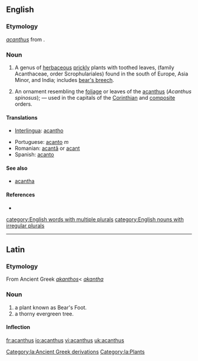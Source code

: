 ==English==

===Etymology===
{{L.}} ''[[acanthus]]'' from {{AGr.}}.

===Noun===
{{en-noun|pl=acanthuses|pl2=acanthi}}
# {{botany}} A genus of [[herbaceous]] [[prickly]] plants with toothed leaves, (family Acanthaceae, order Scrophulariales) found in the south of Europe, Asia Minor, and India; includes [[bear's breech]].
# {{architecture}} An ornament resembling the [[foliage]] or leaves of the [[acanthus]] (''Acanthus spinosus''); &mdash; used in the capitals of the [[Corinthian]] and [[composite]] orders.

====Translations====
{{trans-top|acanthus}}
*[[Interlingua]]: [[acantho]]
{{trans-mid}}
*Portuguese: [[acanto]] ''m''
*Romanian: [[acantă]] {{f}} or [[acant]]
*Spanish: [[acanto]]
{{trans-bottom}}

====See also====
*[[acantha]]

====References====
*{{R:Webster 1913}}

[[category:English words with multiple plurals]]
[[category:English nouns with irregular plurals]]

----

==Latin==
===Etymology===
From Ancient Greek ''[[akanthos]]''< ''[[akantha]]''

===Noun===
{{la-noun|acanthus|acanthi|acanthī|m|second}}
#a plant known as Bear's Foot.
#a thorny evergreen tree.

====Inflection====
{{la-decl-2nd|acanth}}
[[Category:la:Ancient Greek derivations]]
[[Category:la:Plants]]

[[fr:acanthus]]
[[io:acanthus]]
[[vi:acanthus]]
[[uk:acanthus]]